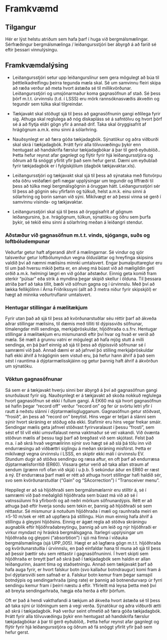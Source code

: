 # Framkvæmd

## Tilgangur 

Hér er lýst helstu atriðum sem hafa þarf í huga við bergmálsmælingar. Sérfræðingur bergmálsmælinga / leiðangursstjóri ber ábyrgð á að farið sé eftir þessari vinnulýsingu. 

## Framkvæmdalýsing

- Leiðangursstjóri setur upp leiðangurslínur sem gera mögulegt að búa
  til þéttleikadreifingu þeirra tegunda mæla skal. Sé um samvinnu
  fleiri skipa að ræða verður að meta hvort ástæða sé til
  millikvörðunar.  Leiðangursstjóri og umsjónarmaður koma gagnasöfnun
  af stað. Sé þess þörf m.t.t. úrvinnslu (t.d. í LSSS) eru mörk
  rannsóknasvæðis ákveðin og tegundir sem túlka skal tilgreindar.

- Tækjavakt skal stöðugt sjá til þess að gagnasöfnunin gangi eðlilega
  fyrir sig. Athuga skal reglulega að nóg diskapláss sé á safntölvu og
  hvort þörf sé á að flytja eldri gögn yfir á annað drif. Taka skal
  öryggisafrit af hrágögnum a.m.k. einu sinni á sólarhring.

- Nauðsynlegt er að færa góða tækjadagbók. Sýnatökur og aðra viðburði
  skal skrá í tækjadagbók. Þrátt fyrir alla tölvuvæðingu þykir enn
  hentugast að handskrifa færslur tækjadagbókar á þar til gerð
  eyðublöð.. Þetta hefur reynst afar gagnlegt og flýtir fyrir hjá
  leiðangursstjóra og öðrum að fá snöggt yfirlit yfir það sem hefur
  gerst. Dæmi um eyðublað fyrir tækjadagbók er í fylgiskjölum (dagbók
  tækjavaktar.xls).

- Leiðangursstjóri og tækjavakt skal sjá til þess að sýnataka með
  flotvörpu eða öðru veiðafæri gefi nægar upplýsingar um tegundir og
  líffræði til þess að túlka megi bergmálsgögnin á öruggan
  hátt. Leiðangursstjóri sér til þess að gögnin séu yfirfarin og
  túlkuð, helst a.m.k. einu sinni á sólarhring og borin saman við
  sýni. Mikilvægt er að þessi vinna sé gerð í samvinnu vísinda- og
  tækjavaktar.

- Leiðangursstjóri skal sjá til þess að öryggisafrit af gögnum
  leiðangursins, þ.e. hrágögnum, túlkun, sýnatöku og öðru sem þurfa
  þykir, sé tekið einu sinni á sólarhring meðan á leiðangri stendur.

### Aðstæður við gagnasöfnun m.t.t. vinds, sjógangs, suðs og loftbóludempunar

Veðurfar getur haft afgerandi áhrif á mælingarnar. Sé vindur og sjór
talsverður getur loftbólumyndun vegna öldusláttar og hreyfinga
skipsins valdið því að næmni mælisins minnki umtalsvert. Engar
þumalputtareglur eru til um það hversu mikið þetta er, en alveg má
búast við að mæligildin geti orðið a.m.k. helmingi lægri en við góðar
aðstæður. Einnig geta komið fram sterkir “púlsar” eða strik á myndina
þegar skipið skellur í ölduna. Til þessara atriða þarf að taka tillit,
bæði við söfnun gagna og í úrvinnslu. Með því að lækka fellikjölinn í
Árna Friðrikssyni (allt að 3 metra niður fyrir skipskjöl) er hægt að
minnka veðurtruflanir umtalsvert.

### Hentugar stillingar á mælitækjum

Fyrir utan það að sjá til þess að kvörðunarstuðlar séu réttir þarf að
ákveða aðrar stillingar mælisins, til dæmis með tilliti til dýpissviðs
söfnunar, tímalengdar milli sendinga, merkjaþröskuldar, hljóðhraða
o.s.frv. Hentugar stillingar á mælitækjum eru mismunandi eftir því
hvar og hvað er verið að mæla. Sé mælt á grunnu vatni er mögulegt að
hafa mjög stutt á milli sendinga, en þá þarf einnig að sjá til þess að
dýpissvið söfnunar sé í samræmi við það. Annað dæmi er að jafnvel þó
stilling merkjaþröskuldar hafi ekki áhrif á hrágögnin sem vistuð eru,
þá hefur hann áhrif á það sem sést í rauntíma á dýptarmælisskjáinn og
getur þannig haft áhrif á ákvörðun um sýnatöku.

### Vöktun gagnasöfnunar

Sá sem er á tækjavakt hverju sinni ber ábyrgð á því að gagnasöfnun
gangi snurðulaust fyrir sig. Nauðsynlegt er á tækjavakt að skoða
nokkuð reglulega hvort gagnasöfnun sé ekki í fullum gangi. Á EK60 má
sjá hvort gagnasöfnun sé hafin þegar “record off” verður “record on”
og fer úr svörtu letri yfir í rautt á neðstu slánni í
dýptarmælisglugganum. Gagnasöfnun getur stöðvast, “frosið”, án þess að
“record on” breytist. Hins vegar er teljari á slánni sem sýnir hvort
skráning er stöðug eða ekki. Stafirnir eru hins vegar frekar
smáir. Sendingar mælis geta jafnvel stöðvast fyrirvaralaust í þessu
“frosti”, sem sést ef til vill ekki umsvifalaust nema vaktmaður sé vel
vakandi. Við óvænta stöðvun mælis af þessu tagi þarf að bregðast við
sem skjótast. Felst það m.a. í að skrá hvað vegmælirinn sýnir svo hægt
sé að slá þá tölu inn við endurræsingu að viðbættri siglingu á meðan
skráning misfórst. Þetta er mikilvægt vegna úrvinnslu í LSSS, en
skiptir ekki máli í úrvinnslu EV. Stundum dugir að stöðva sendingu og
ræsa aftur, en oft þarf að endurræsa dýptarmælisforritið
(ER60). Vissara getur verið að taka allan straum af sendum (grænn rofi
ofan við skjá) í u.þ.b. 5 sekúndur áður en ER60 er ræst á ný. Ef
endurræsa þarf mæli er rétt að athuga hvort stillingar hafi haldið
sér, svo sem kvörðunarstuðlar (“Gain” og “SAcorrection”) í
“Transceiver menu”.

Heppilegt er að sá hljóðhraði sem bergmálsmælarnir eru stilltir á, sé
í samræmi við það meðalgildi hljóðhraða sem búast má við að sé í
vatnssúlunni frá yfirborði og að neðri mörkum söfnunardýpis. Rétt er
að athuga það eftir hverja sondu sem tekin er, þannig að hljóðhraði sé
sem réttastur. Sé mismunur á notuðum hljóðhraða í mæli og raunhraða
meiri en ±5-10 m/sek er rétt að uppfæra þá stillingu. Hún mun einnig
hafa áhrif á stillingu á gleypni hljóðsins. Einnig er ágæt regla að
stöðva skráningu augnablik eftir hljóðhraðabreytingu, þannig að um
leið og nýr hljóðhraði er virkur myndast ný hráskrá
bergmálsgagna. Ítarlegri upplýsingar um hljóðhraða og gleypni
(“absorbtion”) í sjó má finna í viðauka bergmálsmælinga (sjá
UPP_005). Hægt er að lagfæra gögn m.t.t. hljóðhraða og kvörðunarstuðla
í úrvinnslu, en það einfaldar hana til muna að sjá til þess að þessir
þættir séu sem réttastir í gagnasöfnuninni. Í hvert skipti sem
hljóðhraða er breytt þarf að skrá það í tækjadagbók sem haldin er
allan leiðangurinn, ásamt tíma og staðsetningu. Annað sem tækjavakt
þarf að hafa auga fyrir, er hvort falskur botn (svo kallaður
botndraugur) komi fram á því dýptarsviði sem safnað er á. Falskur botn
kemur fram þegar samspil botndýpis og sendingarhraða (ping rate) er
þannig að botnendurvarp úr fyrri sendingu kemur fram í þeirri næstu á
eftir. Yfirleitt má leysa þetta með því að breyta sendingarhraða,
hægja eða herða á eftir þörfum.

Oft er það á hendi vakthafandi á tækjum að ákveða hvort ástæða sé til
þess að taka sýni úr lóðningum sem á vegi verða. Sýnatökur og aðra
viðburði ætti að skrá í tækjadagbók. Það verður seint ofmetið að færa
góða tækjadagbók. Þrátt fyrir alla tölvuvæðingu þykir enn hentugast að
handskrifa færslur tækjadagbókar á þar til gerð eyðublöð,. Þetta hefur
reynst afar gagnlegt og flýtir fyrir hjá leiðangursstjóra og öðrum að
fá snöggt yfirlit yfir það sem hefur gerst.
